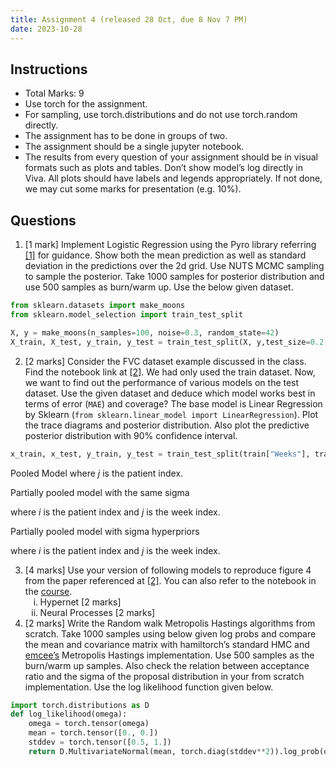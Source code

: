 ```yaml
---
title: Assignment 4 (released 28 Oct, due 8 Nov 7 PM)
date: 2023-10-28
---
```


## Instructions

- Total Marks: 9
- Use torch for the assignment.
- For sampling, use torch.distributions and do not use torch.random directly.
- The assignment has to be done in groups of two.
- The assignment should be a single jupyter notebook. 
- The results from every question of your assignment should be in visual formats such as plots and tables. Don't show model's log directly in Viva. All plots should have labels and legends appropriately. If not done, we may cut some marks for presentation (e.g. 10%).

## Questions 

1. [1 mark] Implement Logistic Regression using the Pyro library referring [[1]](https://docs.pyro.ai/en/stable/) for guidance. Show both the mean prediction as well as standard deviation in the predictions over the 2d grid. Use NUTS MCMC sampling to sample the posterior. Take 1000 samples for posterior distribution and use 500 samples as burn/warm up. Use the below given dataset.
```py
from sklearn.datasets import make_moons
from sklearn.model_selection import train_test_split

X, y = make_moons(n_samples=100, noise=0.3, random_state=42)
X_train, X_test, y_train, y_test = train_test_split(X, y,test_size=0.2, random_state=42)
```
2. [2 marks] Consider the FVC dataset example discussed in the class. Find the notebook link at [[2]]((https://github.com/nipunbatra/pml-teaching/blob/master/notebooks/hierarchical_lr_numpyro.ipynb)). We had only used the train dataset. Now, we want to find out the performance of various models on the test dataset. Use the given dataset and deduce which model works best in terms of error (`MAE`) and coverage? The base model is Linear Regression by Sklearn (```from sklearn.linear_model import LinearRegression```). Plot the trace diagrams and posterior distribution. Also plot the predictive posterior distribution with 90% confidence interval. 
```py
x_train, x_test, y_train, y_test = train_test_split(train["Weeks"], train['FVC'], train_size = 0.8, random_state = 0)
```
Pooled Model
\textbf{Pooled:}
\begin{align*}
\alpha &\sim \mathcal{N}(0, 500) \\
\beta &\sim \mathcal{N}(0, 500) \\
\sigma &\sim \text{HalfNormal}(100)
\end{align*}
\begin{equation*}
FVC_j \sim \text{Normal}(\alpha + \beta \cdot Week_, \sigma)
\end{equation*}
where $j$ is the patient index.

Partially pooled model with the same sigma
\textbf{Partially pooled (with same sigma):}
\begin{align*}
\mu_\alpha &\sim \mathcal{N}(0, 500) \\
\sigma_\alpha &\sim \text{HalfNormal}(100) \\
\mu_\beta &\sim \mathcal{N}(0, 3) \\
\sigma_\beta &\sim \text{HalfNormal}(3) \\
\alpha_i &\sim \mathcal{N}(\mu_\alpha, \sigma_\alpha) \\
\beta_i &\sim \mathcal{N}(\mu_\beta, \sigma_\beta) \\
\sigma &\sim \text{HalfNormal}(100)
\end{align*}

\begin{equation*}
FVC_{ij} \sim \text{Normal}(\alpha_i + \beta_i \cdot Week_j, \sigma)
\end{equation*}
where $i$ is the patient index and $j$ is the week index.

Partially pooled model with sigma hyperpriors
\textbf{Partially pooled with sigma hyperpriors:}
\begin{align*}
\mu_\alpha &\sim \mathcal{N}(0, 500) \\
\sigma_\alpha &\sim \text{HalfNormal}(100) \\
\mu_\beta &\sim \mathcal{N}(0, 3) \\
\sigma_\beta &\sim \text{HalfNormal}(3) \\
\alpha_i &\sim \mathcal{N}(\mu_\alpha, \sigma_\alpha) \\
\beta_i &\sim \mathcal{N}(\mu_\beta, \sigma_\beta) \\
\gamma_\sigma &\sim \text{HalfNormal}(30) \\
\sigma_i &\sim \text{Exp}(\gamma_\sigma)
\end{align*}

\begin{equation*}
FVC_{ij} \sim \text{Normal}(\alpha_i + \beta_i \cdot Week_j, \sigma_i)
\end{equation*}
where $i$ is the patient index and $j$ is the week index.

3. [4 marks] Use your version of following models to reproduce figure 4 from the paper referenced at [[2]](http://proceedings.mlr.press/v80/garnelo18a/garnelo18a.pdf). You can also refer to the notebook in the [course](https://github.com/nipunbatra/pml-teaching/blob/master/notebooks/hypernet-np.ipynb).
    i. Hypernet [2 marks]
    ii. Neural Processes [2 marks]

4. [2 marks] Write the Random walk Metropolis Hastings algorithms from scratch. Take 1000 samples using below given log probs and compare the mean and covariance matrix with hamiltorch's standard HMC and [emcee’s](https://emcee.readthedocs.io) Metropolis Hastings implementation. Use 500 samples as the burn/warm up samples. Also check the relation between acceptance ratio and the sigma of the proposal distribution in your from scratch implementation. Use the log likelihood function given below. 

```py
import torch.distributions as D
def log_likelihood(omega):
    omega = torch.tensor(omega)
    mean = torch.tensor([0., 0.])
    stddev = torch.tensor([0.5, 1.])
    return D.MultivariateNormal(mean, torch.diag(stddev**2)).log_prob(omega).sum()
```
